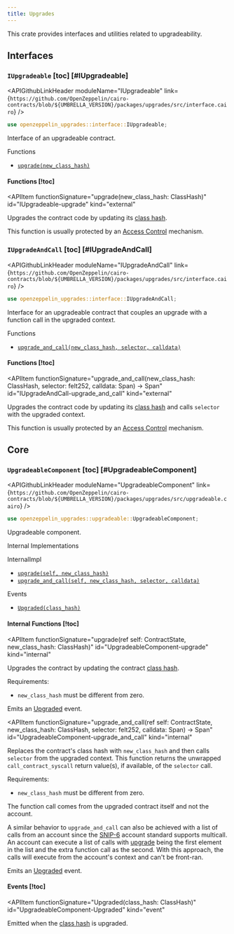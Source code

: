 ```yaml
---
title: Upgrades
---
```



This crate provides interfaces and utilities related to upgradeability.

## Interfaces

### [](#IUpgradeable)`IUpgradeable` [toc] [#IUpgradeable]

<APIGithubLinkHeader moduleName="IUpgradeable" link={`https://github.com/OpenZeppelin/cairo-contracts/blob/${UMBRELLA_VERSION}/packages/upgrades/src/interface.cairo`} />

```rust
use openzeppelin_upgrades::interface::IUpgradeable;
```

Interface of an upgradeable contract.

Functions

- [`upgrade(new_class_hash)`](#IUpgradeable-upgrade)

#### [](#IUpgradeable-Functions)Functions [!toc]

<APIItem
  functionSignature="upgrade(new_class_hash: ClassHash)"
  id="IUpgradeable-upgrade"
  kind="external"
>
Upgrades the contract code by updating its [class hash](https://docs.starknet.io/architecture-and-concepts/smart-contracts/class-hash/).

This function is usually protected by an [Access Control](../access) mechanism.
</APIItem>

### [](#IUpgradeAndCall)`IUpgradeAndCall` [toc] [#IUpgradeAndCall]

<APIGithubLinkHeader moduleName="IUpgradeAndCall" link={`https://github.com/OpenZeppelin/cairo-contracts/blob/${UMBRELLA_VERSION}/packages/upgrades/src/interface.cairo`} />

```rust
use openzeppelin_upgrades::interface::IUpgradeAndCall;
```

Interface for an upgradeable contract that couples an upgrade with a function call in the upgraded context.

Functions

- [`upgrade_and_call(new_class_hash, selector, calldata)`](#IUpgradeAndCall-upgrade_and_call)

#### [](#IUpgradeAndCall-Functions)Functions [!toc]

<APIItem
  functionSignature="upgrade_and_call(new_class_hash: ClassHash, selector: felt252, calldata: Span<felt252>) → Span<felt252>"
  id="IUpgradeAndCall-upgrade_and_call"
  kind="external"
>
Upgrades the contract code by updating its [class hash](https://docs.starknet.io/architecture-and-concepts/smart-contracts/class-hash/) and calls `selector` with the upgraded context.

This function is usually protected by an [Access Control](../access) mechanism.
</APIItem>

## [](#core)Core

### [](#UpgradeableComponent)`UpgradeableComponent` [toc] [#UpgradeableComponent]

<APIGithubLinkHeader moduleName="UpgradeableComponent" link={`https://github.com/OpenZeppelin/cairo-contracts/blob/${UMBRELLA_VERSION}/packages/upgrades/src/upgradeable.cairo`} />

```rust
use openzeppelin_upgrades::upgradeable::UpgradeableComponent;
```

Upgradeable component.

Internal Implementations

InternalImpl

- [`upgrade(self, new_class_hash)`](#UpgradeableComponent-upgrade)
- [`upgrade_and_call(self, new_class_hash, selector, calldata)`](#UpgradeableComponent-upgrade_and_call)

Events

- [`Upgraded(class_hash)`](#UpgradeableComponent-Upgraded)

#### [](#UpgradeableComponent-Internal-Functions)Internal Functions [!toc]

<APIItem
  functionSignature="upgrade(ref self: ContractState, new_class_hash: ClassHash)"
  id="UpgradeableComponent-upgrade"
  kind="internal"
>
Upgrades the contract by updating the contract [class hash](https://docs.starknet.io/architecture-and-concepts/smart-contracts/class-hash/).

Requirements:

- `new_class_hash` must be different from zero.

Emits an [Upgraded](#UpgradeableComponent-Upgraded) event.
</APIItem>

<APIItem
  functionSignature="upgrade_and_call(ref self: ContractState, new_class_hash: ClassHash, selector: felt252, calldata: Span<felt252>) → Span<felt252>"
  id="UpgradeableComponent-upgrade_and_call"
  kind="internal"
>
Replaces the contract's class hash with `new_class_hash` and then calls `selector` from the upgraded context. This function returns the unwrapped `call_contract_syscall` return value(s), if available, of the `selector` call.

Requirements:

- `new_class_hash` must be different from zero.

The function call comes from the upgraded contract itself and not the account.

A similar behavior to `upgrade_and_call` can also be achieved with a list of calls from an account since the [SNIP-6](https://github.com/starknet-io/SNIPs/blob/main/SNIPS/snip-6.md) account standard supports multicall. An account can execute a list of calls with [upgrade](#IUpgradeable-upgrade) being the first element in the list and the extra function call as the second. With this approach, the calls will execute from the account's context and can't be front-ran.

Emits an [Upgraded](#UpgradeableComponent-Upgraded) event.
</APIItem>

#### [](#UpgradeableComponent-Events)Events [!toc]

<APIItem
  functionSignature="Upgraded(class_hash: ClassHash)"
  id="UpgradeableComponent-Upgraded"
  kind="event"
>
Emitted when the [class hash](https://docs.starknet.io/architecture-and-concepts/smart-contracts/class-hash/) is upgraded.
</APIItem>
